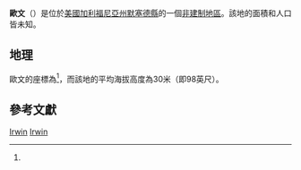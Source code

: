 {{noteTA
|G1=USState
|G2=地名
}}
{{Infobox settlement
|official_name            = 歐文
|settlement_type          = [[非建制地區|非建制地區]]
|image_skyline            = 
|imagesize                = 
|pushpin_map              = USA California
|pushpin_label            = 歐文
|pushpin_label_position   = top
|pushpin_map_caption      = 歐文在加利福尼亞州的位置
|subdivision_type         = [[世界政區索引|國家]]
|subdivision_type1        = [[美国州份|州份]]
|subdivision_type2        = [[加利福尼亞州行政区划|縣]]
|subdivision_name         = [[美国|美国]]
|subdivision_name1        = [[加利福尼亞州|加利福尼亞州]]
|subdivision_name2        = [[默塞德縣_(加利福尼亞州)|默塞德縣]]
|elevation_ft             = 98
|elevation_m              = 30
|area_total_km2           = 
|area_total_sq_mi         = 
|area_land_km2            = 
|area_land_sq_mi          = 
|area_water_km2           = 
|area_water_sq_mi         = 
|population_as_of         = 2010
|population_footnotes     = 
|population_total         = 
|population_metro         = 
|population_density_km2   = auto
|population_density_sq_mi = auto
|timezone                 = [[太平洋時區|太平洋時區]]
|utc_offset               = -8
|coordinates              = {{coord|37|23|49|N|120|51|00|W|type:city_region:US-AL_source:GNS-enwiki|display=inline,title}}
| coor_pinpoint           = 
| coordinates_footnotes   = 
|timezone_DST             = PDT
|utc_offset_DST           = -7
|postal_code_type         = [[美國郵區編號|美國郵區編號]]
|postal_code              = 
|area_code                = [[电话区号209|209]]
|blank_name = [[地名信息系统|地名信息系统]]ID
|blank_info = 1658840<ref name="GNIS">{{cite gnis|1658840|Irwin}}</ref>
}}
'''歐文'''（{{lang-en|Irwin}}）是位於[[美國|美國]][[加利福尼亞州|加利福尼亞州]][[默塞德縣_(加利福尼亞州)|默塞德縣]]的一個[[非建制地區|非建制地區]]。該地的面積和人口皆未知。

== 地理 ==
歐文的座標為{{coord|37|23|49|N|120|51|00|W|type:city_region:US-AL_source:GNS-enwiki|display=inline}}<ref name=GNIS />，而該地的平均海拔高度為30米（即98英尺）。

== 參考文獻 ==
{{reflist}}

{{默塞德縣 (加利福尼亞州)}}
[[Category:加利福尼亞州非建制地區|Irwin]]
[[Category:默塞德縣非建制地區_(加利福尼亞州)|Irwin]]
{{California-geo-stub}}